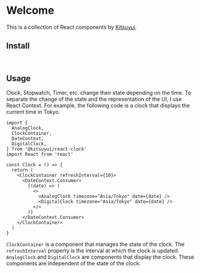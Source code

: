 # Welcome



<Canvas of={ClockStories.Default} />

This is a collection of React components by [Kitsuyui](https://github.com/kitsuyui).

## Install

```sh
$ npm install @kitsuyui/react-clock @kitsuyui/react-stopwatch @kitsuyui/react-timer
```

## Usage

Clock, Stopwatch, Timer, etc. change their state depending on the time.
To separate the change of the state and the representation of the UI, I use React Context.
For example, the following code is a clock that displays the current time in Tokyo.

```tsx
import {
  AnalogClock,
  ClockContainer,
  DateContext,
  DigitalClock,
} from '@kitsuyui/react-clock'
import React from 'react'

const Clock = () => {
  return (
    <ClockContainer refreshInterval={10}>
      <DateContext.Consumer>
        {(date) => (
          <>
            <AnalogClock timezone="Asia/Tokyo" date={date} />
            <DigitalClock timezone="Asia/Tokyo" date={date} />
          </>
        )}
      </DateContext.Consumer>
    </ClockContainer>
  )
}
```

`ClockContainer` is a component that manages the state of the clock.
The `refreshInterval` property is the interval at which the clock is updated.
`AnalogClock` and `DigitalClock` are components that display the clock. These components are independent of the state of the clock.
